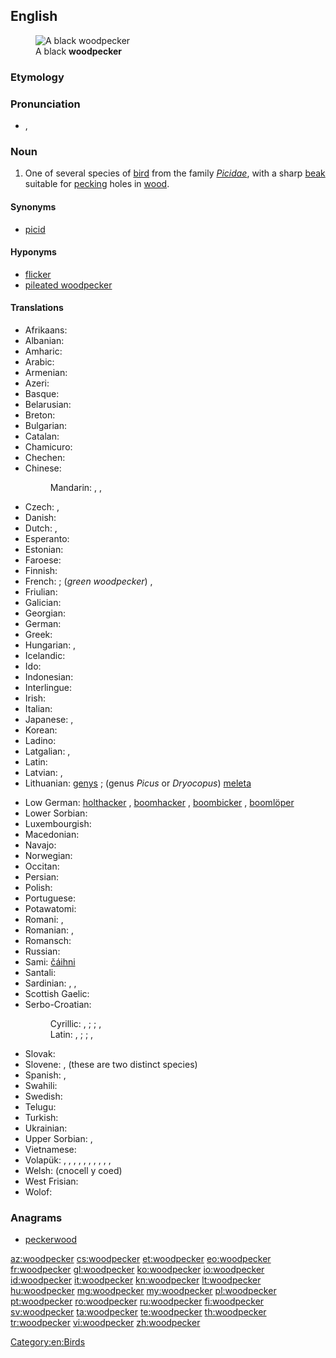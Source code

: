 ==English==
[[File:BlackWoods.jpg|thumb|A black '''woodpecker''']]

===Etymology===
{{compound|wood|pecker}}

===Pronunciation===
* {{a|US}} {{enPR|wo͝odʹpĕkûr}}, {{IPA|/ˈwʊd.pɛ.kɚ/}}

===Noun===
{{wikipedia}}
{{en-noun}}

# One of several species of [[bird]] from the family ''[[Picidae]]'', with a sharp [[beak]] suitable for [[peck]]ing holes in [[wood]].

====Synonyms====
* [[picid]]

====Hyponyms====
* [[flicker]]
* [[pileated woodpecker]]

====Translations====
{{trans-top|bird}}
* Afrikaans: {{t-|af|houtkapper|xs=Afrikaans}}
* Albanian: {{t-|sq|qukapikorët|xs=Albanian}}
* Amharic: {{t-|am|ግንደ ቆርቁር|tr=gəndä qorqur|sc=Ethi}}
* Arabic: {{t-|ar|نقار الخشب|m|tr=naqār al-xašab|sc=Arab}}
* Armenian: {{t-|hy|փայտփորիկ|tr=p'aytp'orik}}
* Azeri: {{t+|az|ağacdələn|xs=Azeri}}
* Basque: {{t-|eu|piziformeak|xs=Basque}}
* Belarusian: {{t-|be|дзяцел|m|tr=dzjácjel|xs=Belarusian}}
* Breton: {{t-|br|speged|xs=Breton}}
* Bulgarian: {{t+|bg|кълвач|tr=kǎlváč}}
* Catalan: {{t-|ca|picot|m}}
* Chamicuro: {{tø|ccc|me'na}}
* Chechen: {{tø|ce|хенакIур}}
* Chinese:
*: Mandarin: {{t+|cmn|鴷|tr=liè}}, {{t|cmn|啄木鳥|sc=Hani}}, {{t|cmn|啄木鸟|tr=zhuómùniǎo|sc=Hani}}
* Czech: {{t-|cs|datel|m}}, {{t-|cs|strakapoud|m}}
* Danish: {{t-|da|spætte}}
* Dutch: {{t+|nl|specht|m}}, {{t-|nl|groene specht|m}}
* Esperanto: {{t-|eo|pego|xs=Esperanto}}
* Estonian: {{t+|et|rähn}}
* Faroese: {{t-|fo|spæta|xs=Faroese}}
* Finnish: {{t+|fi|tikka}}
* French: {{t+|fr|pic|m}}; (''green woodpecker'') {{t+|fr|pic-vert|m}}, {{t+|fr|pivert|m}}
* Friulian: {{t|fur|pic}}
* Galician: {{t-|gl|pica pau|m|xs=Galician}}
* Georgian: {{t-|ka|კოდალა|tr=kodala|sc=Geor|xs=Georgian}}
* German: {{t+|de|Specht|m}}
* Greek: {{t+|el|δρυοκολάπτης|m}}
* Hungarian: {{t+|hu|harkály}}, {{t+|hu|fakopáncs}}
* Icelandic: {{t+|is|spæta}}
* Ido: {{t|io|pego}}
* Indonesian: {{t+|id|burung pelatuk|xs=Indonesian}}
* Interlingue: {{t|ie|pico}}
* Irish: {{t-|ga|cnagaire|xs=Irish}}
* Italian: {{t+|it|picchio|m}}
* Japanese: {{t|ja|啄木鳥|tr=きつつき, kitsutsuki|sc=Jpan}}, {{t|ja|キツツキ|tr=kitsutsuki|sc=Jpan}}
* Korean: {{t+|ko|딱따구리|tr=ttakdaguri|sc=Kore}}
* Ladino: {{tø|lad|becalen|sc=Latn}}
* Latgalian: {{qualifier|genus ''Dendrocopos''}} {{tø|ltg|dzeņs}}, {{qualifier|genus Picus or Dryocopus}} {{tø|ltg|dzylna|f}}
* Latin: {{t-|la|picus|m}}
* Latvian: {{qualifier|genus ''Dendrocopos''}} {{t+|lv|dzenis|m|xs=Latvian}}, {{qualifier|genus ''Picus'' or ''Dryocopus''}} {{t-|lv|dzilna|f}}
* Lithuanian: {{qualifier|genus ''Dendrocopos''}} [[genys]] {{m}} ; (genus ''Picus'' or ''Dryocopus'') [[meleta]] {{f}}
{{trans-mid}}
* Low German: [[holthacker]] {{m}}, [[boomhacker]] {{m}}, [[boombicker]] {{m}}, [[boomlöper]] {{m}}
* Lower Sorbian: {{t|dsb|źiśelc}}
* Luxembourgish: {{t-|lb|Spiecht|m}}
* Macedonian: {{t-|mk|клукајдрвец|m|tr=klukájdrvec}}
* Navajo: {{tø|nv|tsin yiłkaałii}}
* Norwegian: {{t-|no|hakkespett|m}}
* Occitan: {{t-|oc|picot|m|xs=Occitan}}
* Persian: {{t+|fa|دارکوب|tr=dârkub|xs=Persian}}
* Polish: {{t+|pl|dzięcioł}}
* Portuguese: {{t+|pt|pica-pau|m}}
* Potawatomi: {{tø|pot|babasé|xs=Potawatomi}}
* Romani: {{t|rom|chuplitari|m}}, {{t|rom|chuplitarka|f}}
* Romanian: {{t+|ro|ghionoaie}}, {{t+|ro|ciocănitoare}}
* Romansch: {{t|rm|pitgalain}}
* Russian: {{t+|ru|дятел|m|tr=djátel}}
* Sami: [[čáihni]]
* Santali: {{tø|sat|ᱮᱨᱮ|tr=ere|sc=Olck}}
* Sardinian: {{t|sc|biccalinna|f}}, {{t|sc|biccamuru|m}}, {{t|sc|biccamatta|f}}
* Scottish Gaelic: {{t-|gd|snagan-daraich|m}}
* Serbo-Croatian:
*: Cyrillic: {{t|sh|детлић|m|sc=Cyrl}} {{qualifier|Ekavian}}, {{t|sh|дјетлић|m}} {{qualifier|Ijekavian}}; {{t|sh|жуна|f}}; {{t|sh|детао|n}} {{qualifier|Ekavian}}, {{t|sh|дјетао|n}} {{qualifier|Ijekavian}}
*: Latin: {{t|sh|detlić|m}} {{qualifier|Ekavian}}, {{t|sh|djetlić|m}} {{qualifier|Ijekavian}}; {{t|sh|žuna|f}}; {{t|sh|detao|n}} {{qualifier|Ekavian}}, {{t|sh|djetao|n}} {{qualifier|Ijekavian}}
* Slovak: {{t-|sk|ďateľ|m}}
* Slovene: {{t-|sl|detel|m}}, {{t+|sl|žolna|f}} (these are two distinct species)
* Spanish: {{t+|es|pájaro carpintero|m}}, {{t+|es|pito|m}}
* Swahili: {{t-|sw|kigong'ota}}
* Swedish: {{t+|sv|hackspett}}
* Telugu: {{t+|te|వడ్రంగిపిట్ట|tr=vaDraMgipiTTa}}
* Turkish: {{t+|tr|ağaçkakan}}
* Ukrainian: {{t+|uk|дятел|m|tr=djátel|xs=Ukrainian}}
* Upper Sorbian: {{t|hsb|dypornak}}, {{t|hsb|dypak}}
* Vietnamese: {{t|vi|chim gõ kiến}}
* Volapük: {{qualifier|♂♀}} {{t+|vo|pikit}}, {{qualifier|♂}} {{t-|vo|hipikit}}, {{qualifier|♀}} {{t-|vo|jipikit}}, {{qualifier|♂♀offspring}} {{t-|vo|pikitül}}, {{qualifier|♂ offspring}} {{t-|vo|hipikitül}}, {{qualifier|♀ offspring}} {{t-|vo|jipikitül}}, {{qualifier|black ♂♀}} {{t+|vo|blägapikit}}, {{qualifier|green ♂♀}} {{t-|vo|grünapikit}}, {{qualifier|green ♂♀}} {{t-|vo|pikit grünik}}, {{qualifier|spotted ♂♀}} {{t-|vo|vielapikit}}, {{qualifier|older term}} {{t-|vo|pigit}}
* Welsh: {{t-|cy|cnocell|xs=Welsh}} (cnocell y coed)
* West Frisian: {{t|fy|spjocht}}
* Wolof: {{t-|wo|ngorkaan|alt=ngorkaan li}}
{{trans-bottom}}

===Anagrams===
* [[peckerwood#English|peckerwood]]

[[Category:en:Birds]]

[[az:woodpecker]]
[[cs:woodpecker]]
[[et:woodpecker]]
[[eo:woodpecker]]
[[fr:woodpecker]]
[[gl:woodpecker]]
[[ko:woodpecker]]
[[io:woodpecker]]
[[id:woodpecker]]
[[it:woodpecker]]
[[kn:woodpecker]]
[[lt:woodpecker]]
[[hu:woodpecker]]
[[mg:woodpecker]]
[[my:woodpecker]]
[[pl:woodpecker]]
[[pt:woodpecker]]
[[ro:woodpecker]]
[[ru:woodpecker]]
[[fi:woodpecker]]
[[sv:woodpecker]]
[[ta:woodpecker]]
[[te:woodpecker]]
[[th:woodpecker]]
[[tr:woodpecker]]
[[vi:woodpecker]]
[[zh:woodpecker]]